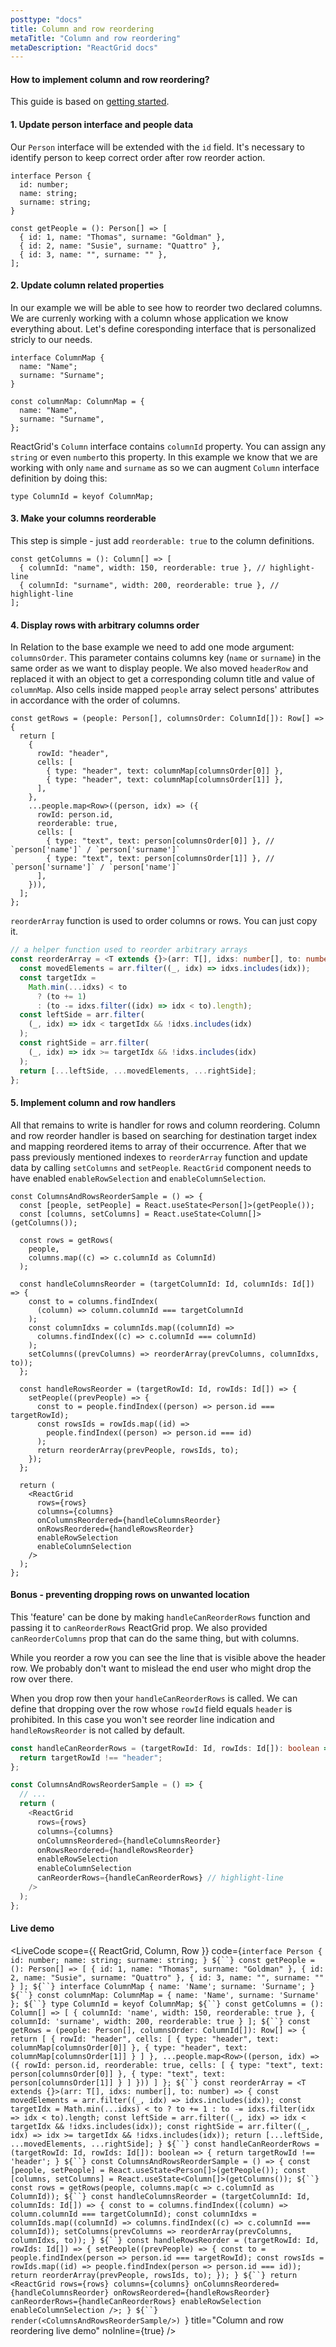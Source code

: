 ```yaml
---
posttype: "docs"
title: Column and row reordering
metaTitle: "Column and row reordering"
metaDescription: "ReactGrid docs"
---
```


#### How to implement column and row reordering?

This guide is based on [getting started](/docs/4.0/1-getting-started/).

#### 1. Update person interface and people data

Our `Person` interface will be extended with the `id` field. It's necessary to identify person to keep correct order after
row reorder action.

```tsx
interface Person {
  id: number;
  name: string;
  surname: string;
}

const getPeople = (): Person[] => [
  { id: 1, name: "Thomas", surname: "Goldman" },
  { id: 2, name: "Susie", surname: "Quattro" },
  { id: 3, name: "", surname: "" },
];
```

#### 2. Update column related properties

In our example we will be able to see how to reorder two declared columns.
We are currenly working with a column whose application we know everything about.
Let's define coresponding interface that is personalized stricly to our needs.

```tsx
interface ColumnMap {
  name: "Name";
  surname: "Surname";
}

const columnMap: ColumnMap = {
  name: "Name",
  surname: "Surname",
};
```

ReactGrid's `Column` interface contains `columnId` property. You can assign any `string` or even `number`to this property.
In this example we know that we are working with only `name` and `surname` as so we can augment `Column`
interface definition by doing this:

```tsx
type ColumnId = keyof ColumnMap;
```

#### 3. Make your columns reorderable

This step is simple - just add `reorderable: true` to the column definitions.

```tsx
const getColumns = (): Column[] => [
  { columnId: "name", width: 150, reorderable: true }, // highlight-line
  { columnId: "surname", width: 200, reorderable: true }, // highlight-line
];
```

#### 4. Display rows with arbitrary columns order

In Relation to the base example we need to add one mode argument: `columnsOrder`.
This parameter contains columns key (`name` or `surname`) in the same order as we want to display people.
We also moved `headerRow` and replaced it with an object to get a corresponding column title and value of `columnMap`.
Also cells inside mapped `people` array select persons' attributes in accordance with the order of columns.

```tsx
const getRows = (people: Person[], columnsOrder: ColumnId[]): Row[] => {
  return [
    {
      rowId: "header",
      cells: [
        { type: "header", text: columnMap[columnsOrder[0]] },
        { type: "header", text: columnMap[columnsOrder[1]] },
      ],
    },
    ...people.map<Row>((person, idx) => ({
      rowId: person.id,
      reorderable: true,
      cells: [
        { type: "text", text: person[columnsOrder[0]] }, // `person['name']` / `person['surname']`
        { type: "text", text: person[columnsOrder[1]] }, // `person['surname']` / `person['name']`
      ],
    })),
  ];
};
```

`reorderArray` function is used to order columns or rows. You can just copy it.

```ts
// a helper function used to reorder arbitrary arrays
const reorderArray = <T extends {}>(arr: T[], idxs: number[], to: number) => {
  const movedElements = arr.filter((_, idx) => idxs.includes(idx));
  const targetIdx =
    Math.min(...idxs) < to
      ? (to += 1)
      : (to -= idxs.filter((idx) => idx < to).length);
  const leftSide = arr.filter(
    (_, idx) => idx < targetIdx && !idxs.includes(idx)
  );
  const rightSide = arr.filter(
    (_, idx) => idx >= targetIdx && !idxs.includes(idx)
  );
  return [...leftSide, ...movedElements, ...rightSide];
};
```

#### 5. Implement column and row handlers

All that remains to write is handler for rows and column reordering.
Column and row reorder handler is based on searching for destination target index and mapping reordered items to array
of their occurrence. After that we pass previously mentioned indexes to `reorderArray` function and update data by calling
`setColumns` and `setPeople`.
`ReactGrid` component needs to have enabled `enableRowSelection` and `enableColumnSelection`.

```tsx
const ColumnsAndRowsReorderSample = () => {
  const [people, setPeople] = React.useState<Person[]>(getPeople());
  const [columns, setColumns] = React.useState<Column[]>(getColumns());

  const rows = getRows(
    people,
    columns.map((c) => c.columnId as ColumnId)
  );

  const handleColumnsReorder = (targetColumnId: Id, columnIds: Id[]) => {
    const to = columns.findIndex(
      (column) => column.columnId === targetColumnId
    );
    const columnIdxs = columnIds.map((columnId) =>
      columns.findIndex((c) => c.columnId === columnId)
    );
    setColumns((prevColumns) => reorderArray(prevColumns, columnIdxs, to));
  };

  const handleRowsReorder = (targetRowId: Id, rowIds: Id[]) => {
    setPeople((prevPeople) => {
      const to = people.findIndex((person) => person.id === targetRowId);
      const rowsIds = rowIds.map((id) =>
        people.findIndex((person) => person.id === id)
      );
      return reorderArray(prevPeople, rowsIds, to);
    });
  };

  return (
    <ReactGrid
      rows={rows}
      columns={columns}
      onColumnsReordered={handleColumnsReorder}
      onRowsReordered={handleRowsReorder}
      enableRowSelection
      enableColumnSelection
    />
  );
};
```

#### Bonus - preventing dropping rows on unwanted location

This 'feature' can be done by making `handleCanReorderRows` function and passing it to `canReorderRows` ReactGrid prop.
We also provided `canReorderColumns` prop that can do the same thing, but with columns.

While you reorder a row you can see the line that is visible above the header row. We probably don't want to mislead the end user
who might drop the row over there.

When you drop row then your `handleCanReorderRows` is called. We can define that dropping over the row whose `rowId` field equals
`header` is prohibited. In this case you won't see reorder line indication and `handleRowsReorder` is not called by default.

```ts
const handleCanReorderRows = (targetRowId: Id, rowIds: Id[]): boolean => {
  return targetRowId !== "header";
};
```

```ts
const ColumnsAndRowsReorderSample = () => {
  // ...
  return (
    <ReactGrid
      rows={rows}
      columns={columns}
      onColumnsReordered={handleColumnsReorder}
      onRowsReordered={handleRowsReorder}
      enableRowSelection
      enableColumnSelection
      canReorderRows={handleCanReorderRows} // highlight-line
    />
  );
};
```

#### Live demo


<LiveCode
  scope={{ ReactGrid, Column, Row }}
  code={`interface Person {
  id: number;
  name: string;
  surname: string;
}
${``}
const getPeople = (): Person[] => [
  { id: 1, name: "Thomas", surname: "Goldman" },
  { id: 2, name: "Susie", surname: "Quattro" },
  { id: 3, name: "", surname: "" }
];
${``}
interface ColumnMap {
  name: 'Name';
  surname: 'Surname';
}
${``}
const columnMap: ColumnMap = {
  name: 'Name',
  surname: 'Surname'
};
${``}
type ColumnId = keyof ColumnMap;
${``}
const getColumns = (): Column[] => [
  { columnId: 'name', width: 150, reorderable: true },
  { columnId: 'surname', width: 200, reorderable: true }
];
${``}
const getRows = (people: Person[], columnsOrder: ColumnId[]): Row[] => {
  return [
    {
      rowId: "header",
      cells: [
        { type: "header", text: columnMap[columnsOrder[0]] },
        { type: "header", text: columnMap[columnsOrder[1]] }
      ]
    },
    ...people.map<Row>((person, idx) => ({
      rowId: person.id,
      reorderable: true,
      cells: [
        { type: "text", text: person[columnsOrder[0]] },
        { type: "text", text: person[columnsOrder[1]] }
      ]
    }))
  ]
};
${``}
const reorderArray = <T extends {}>(arr: T[], idxs: number[], to: number) => {
  const movedElements = arr.filter((_, idx) => idxs.includes(idx));
  const targetIdx = Math.min(...idxs) < to ? to += 1 : to -= idxs.filter(idx => idx < to).length;
  const leftSide = arr.filter((_, idx) => idx < targetIdx && !idxs.includes(idx));
  const rightSide = arr.filter((_, idx) => idx >= targetIdx && !idxs.includes(idx));
  return [...leftSide, ...movedElements, ...rightSide];
}
${``}
const handleCanReorderRows = (targetRowId: Id, rowIds: Id[]): boolean => {
  return targetRowId !== 'header';
}
${``}
const ColumnsAndRowsReorderSample = () => {
  const [people, setPeople] = React.useState<Person[]>(getPeople());
  const [columns, setColumns] = React.useState<Column[]>(getColumns());
  ${``}
  const rows = getRows(people, columns.map(c => c.columnId as ColumnId));
  ${``}
  const handleColumnsReorder = (targetColumnId: Id, columnIds: Id[]) => {
    const to = columns.findIndex((column) => column.columnId === targetColumnId);
    const columnIdxs = columnIds.map((columnId) => columns.findIndex((c) => c.columnId === columnId));
    setColumns(prevColumns => reorderArray(prevColumns, columnIdxs, to));
  }
  ${``}
  const handleRowsReorder = (targetRowId: Id, rowIds: Id[]) => {
    setPeople((prevPeople) => {
      const to = people.findIndex(person => person.id === targetRowId);
      const rowsIds = rowIds.map((id) => people.findIndex(person => person.id === id));
      return reorderArray(prevPeople, rowsIds, to);
    });
  }
  ${``}
  return <ReactGrid
    rows={rows}
    columns={columns}
    onColumnsReordered={handleColumnsReorder}
    onRowsReordered={handleRowsReorder}
    canReorderRows={handleCanReorderRows}
    enableRowSelection
    enableColumnSelection
  />;
}
${``}
render(<ColumnsAndRowsReorderSample/>)
`}
  title="Column and row reordering live demo"
  noInline={true}
/>
